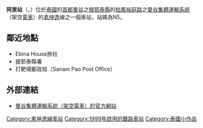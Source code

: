 {{Infobox station
| name = [[File:BTS_N5.svg|50px]]<br/>阿里
| native_name = อารีย์
| native_name_lang = th
| type = {{rint|bangkok|Sukhumvit}}
| image = https://siamhomesource.com/wp-content/uploads/2012/04/ari-bts-street-view.jpg
| image_caption = 
| address = {{THA}}[[曼谷|曼谷]][[披耶泰縣|披耶泰縣]]
| coordinates = {{Coord|13|46|46.93|N|100|32|40.71|E|region:TH_type:railwaystation|display=inline,title}}
| owned = {{link-en|曼谷大都會管理局|Bangkok Metropolitan Administration}}（BMA）
| operator = [[BTS集團控股|曼谷大眾交通系統公共有限公司]]（BTSC）
| line = [[素坤逸線|素坤逸線]]
| other = 
| code = N5
| opened = 1999年12月5日
| services = 
| image_size = 
}}
'''阿里站'''（{{thai|t=สถานีอารีย์|phon=S̄t̄hānī xārīy̒|r=Sathani Ari}}，{{IPA-th|sā.tʰǎː.nīː ʔāː.rīː|pron}}）位於[[泰國|泰國]]的[[首都|首都]][[曼谷|曼谷]]之[[披耶泰縣|披耶泰縣]]的[[拍鳳裕庭路|拍鳳裕庭路]]之[[曼谷集體運輸系統|曼谷集體運輸系統]]（架空[[電車|電車]]）的[[素坤逸|素坤逸]]線之一個車站，站碼為N5。

== 鄰近地點 ==
* Ebina House旅社
* 披耶泰縣署
* 打靶場郵政局（Sanam Pao Post Office）

== 外部連結 ==
* [https://web.archive.org/web/20081217025639/http://www.bts.co.th/en/index.asp 曼谷集體運輸系統（架空電車）的官方網站]
{{素坤逸線}}
[[Category:素坤逸線車站|Category:素坤逸線車站]]
[[Category:1999年啟用的鐵路車站|Category:1999年啟用的鐵路車站]]
[[Category:泰國小作品|Category:泰國小作品]]
{{铁路车站小作品}}